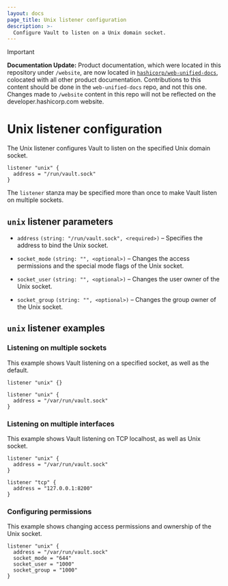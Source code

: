 ```yaml
---
layout: docs
page_title: Unix listener configuration
description: >-
  Configure Vault to listen on a Unix domain socket.
---
```


> [!IMPORTANT]  
> **Documentation Update:** Product documentation, which were located in this repository under `/website`, are now located in [`hashicorp/web-unified-docs`](https://github.com/hashicorp/web-unified-docs), colocated with all other product documentation. Contributions to this content should be done in the `web-unified-docs` repo, and not this one. Changes made to `/website` content in this repo will not be reflected on the developer.hashicorp.com website.

# Unix listener configuration

The Unix listener configures Vault to listen on the specified Unix domain socket.

```hcl
listener "unix" {
  address = "/run/vault.sock"
}
```

The `listener` stanza may be specified more than once to make Vault listen on
multiple sockets.

## `unix` listener parameters
- `address` `(string: "/run/vault.sock", <required>)` – Specifies the address to bind the Unix socket.

- `socket_mode` `(string: "", <optional>)` – Changes the access
  permissions and the special mode flags of the Unix socket.

- `socket_user` `(string: "", <optional>)` – Changes the user owner of the Unix socket.

- `socket_group` `(string: "", <optional>)` – Changes the group owner of the Unix socket.


## `unix` listener examples

### Listening on multiple sockets

This example shows Vault listening on a specified socket, as well as the default.

```hcl
listener "unix" {}

listener "unix" {
  address = "/var/run/vault.sock"
}
```

### Listening on multiple interfaces

This example shows Vault listening on TCP localhost, as well as Unix socket.

```hcl
listener "unix" {
  address = "/var/run/vault.sock"
}

listener "tcp" {
  address = "127.0.0.1:8200"
}
```

### Configuring permissions
This example shows changing access permissions and ownership of the Unix socket.
```hcl
listener "unix" {
  address = "/var/run/vault.sock"
  socket_mode = "644"
  socket_user = "1000"
  socket_group = "1000"
}
```
